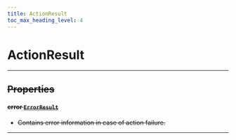```yaml
---
title: ActionResult
toc_max_heading_level: 4
---
```


# ActionResult <s generated />

<hr class="solid" />  <s generated />


## Properties <s generated />

#### error [`ErrorResult`]( error-result) <s generated />

- Contains error information in case of action failure.

<hr class="solid" />  <s generated />

